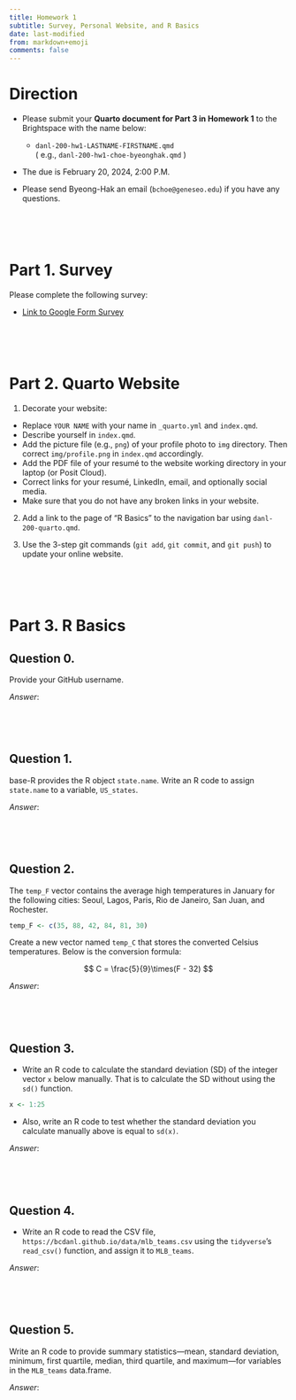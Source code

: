 ```yaml
---
title: Homework 1
subtitle: Survey, Personal Website, and R Basics
date: last-modified
from: markdown+emoji
comments: false
---
```


# Direction

- Please submit your **Quarto document for Part 3 in Homework 1** to the Brightspace with the name below:

  - `danl-200-hw1-LASTNAME-FIRSTNAME.qmd`\
  ( e.g., `danl-200-hw1-choe-byeonghak.qmd` )

- The due is February 20, 2024, 2:00 P.M.

- Please send Byeong-Hak an email (`bchoe@geneseo.edu`) if you have any questions.

<br><br><br>


# Part 1. Survey

Please complete the following survey:

- [Link to Google Form Survey](https://docs.google.com/forms/d/e/1FAIpQLSd9_zJ3lzcbcGpEPCWCSBL7q7ZSRX5Gxkot-fIaQQupPmCcSg/viewform?usp=sf_link)

<br><br><br>


# Part 2. Quarto Website

1. Decorate your website:
  - Replace `YOUR NAME` with your name in `_quarto.yml` and `index.qmd`.
  - Describe yourself in `index.qmd`.
  - Add the picture file (e.g., `png`) of your profile photo to `img` directory. Then correct `img/profile.png` in `index.qmd` accordingly.
  - Add the PDF file of your resumé to the website working directory in your laptop (or Posit Cloud).
  - Correct links for your resumé, LinkedIn, email, and optionally social media.
  - Make sure that you do not have any broken links in your website.

2. Add a link to the page of "R Basics" to the navigation bar using `danl-200-quarto.qmd`.

3. Use the 3-step git commands (`git add`, `git commit`, and `git push`) to update your online website.


<br><br><br>


# Part 3. R Basics

## Question 0.
Provide your GitHub username.

*Answer*:
```r

```

<br><br>


## Question 1.
base-R provides the R object `state.name`. Write an R code to assign `state.name` to a variable, `US_states`.

*Answer*:
```r

```

<br><br>

## Question 2.
The `temp_F` vector contains the average high temperatures in January for the following cities: Seoul, Lagos, Paris, Rio de Janeiro, San Juan, and Rochester.

```r
temp_F <- c(35, 88, 42, 84, 81, 30)
```

Create a new vector named `temp_C` that stores the converted Celsius temperatures. Below is the conversion formula:

$$
C = \frac{5}{9}\times(F - 32)
$$

*Answer*:
```r

```

<br><br>


## Question 3.
- Write an R code to calculate the standard deviation (SD) of the integer vector `x` below manually. That is to calculate the SD without using the `sd()` function.

```r
x <- 1:25
```

- Also, write an R code to test whether the standard deviation you calculate manually above is equal to `sd(x)`.



*Answer*:
```r


```

<br><br>


## Question 4.
- Write an R code to read the CSV file, `https://bcdanl.github.io/data/mlb_teams.csv` using the `tidyverse`'s `read_csv()` function, and assign it to `MLB_teams`.

*Answer*:
```r

```

<br><br>


## Question 5.
Write an R code to provide summary statistics---mean, standard deviation, minimum, first quartile, median, third quartile, and maximum---for variables in the `MLB_teams` data.frame.

*Answer*:
```r

```

<br><br><br>


